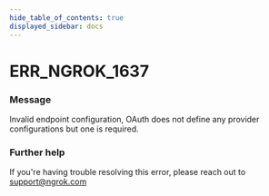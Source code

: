 ```yaml
---
hide_table_of_contents: true
displayed_sidebar: docs
---
```



# ERR_NGROK_1637

### Message

Invalid endpoint configuration, OAuth does not define any provider configurations but one is required.

<ErrorDetails error="err_ngrok_1637" />

### Further help

If you're having trouble resolving this error, please reach out to [support@ngrok.com](mailto:support@ngrok.com?subject=Help%20with%20ERR_NGROK_1637)

